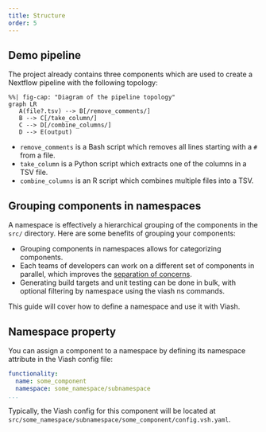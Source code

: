 ```yaml
---
title: Structure
order: 5
---
```



## Demo pipeline

The project already contains three components which are used to create a Nextflow pipeline with the following topology:

```mermaid
%%| fig-cap: "Diagram of the pipeline topology"
graph LR
   A(file?.tsv) --> B[/remove_comments/]
   B --> C[/take_column/]
   C --> D[/combine_columns/]
   D --> E(output)
```

* `remove_comments` is a Bash script which removes all lines starting with a `#` from a file. 
* `take_column` is a Python script which extracts one of the columns in a TSV file. 
* `combine_columns` is an R script which combines multiple files into a TSV.

## Grouping components in namespaces

A namespace is effectively a hierarchical grouping of the components in the `src/` directory. Here are some benefits of grouping your components:

* Grouping components in namespaces allows for categorizing components.
* Each teams of developers can work on a different set of components in parallel, which improves the [separation of concerns](https://en.wikipedia.org/wiki/Separation_of_concerns).
* Generating build targets and unit testing can be done in bulk, with optional filtering by namespace using the viash ns commands.

This guide will cover how to define a namespace and use it with Viash.

## Namespace property

You can assign a component to a namespace by defining its namespace attribute in the Viash config file:

```yaml
functionality:
  name: some_component
  namespace: some_namespace/subnamespace
...
```

Typically, the Viash config for this component will be located at `src/some_namespace/subnamespace/some_component/config.vsh.yaml`.
